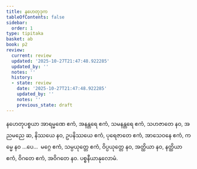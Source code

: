```yaml
---
title: နဟေတုဒုက
tableOfContents: false
sidebar:
  order: 1
type: tipitaka
basket: ab
book: p2
review:
  current: review
  updated: '2025-10-27T21:47:48.922285'
  updated_by: ''
  notes: ''
  history:
  - state: review
    date: '2025-10-27T21:47:48.922285'
    updated_by: ''
    notes: ''
    previous_state: draft
---
```



<ReviewStatus review={frontmatter.review} showDetails={true} />

<HypothesisAnnotation frontmatter={frontmatter} />

<DynamicBreadcrumb />

<Division number="64" book="p2" e="ch" v="38" p="26">

<Paragraph number="685" book="p2">
နဟေတုပစ္စယာ အာရမ္မဏေ ဧကံ, အနန္တရေ ဧကံ, သမနန္တရေ ဧကံ, သဟဇာတေ နဝ, အညမညေ ဆ, နိဿယေ နဝ, ဥပနိဿယေ ဧကံ, ပုရေဇာတေ ဧကံ, အာသေဝနေ ဧကံ, ကမ္မေ နဝ …ပေ…  မဂ္ဂေ ဧကံ, သမ္ပယုတ္တေ ဧကံ, ဝိပ္ပယုတ္တေ နဝ, အတ္ထိယာ နဝ, နတ္ထိယာ ဧကံ, ဝိဂတေ ဧကံ, အဝိဂတေ နဝ.

</Paragraph>
</Division>

<Paragraph number="686" type="center" book="p2">
ပစ္စနီယာနုလောမံ.
</Paragraph>
